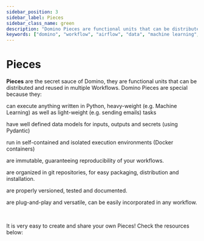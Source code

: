 ```yaml
---
sidebar_position: 3
sidebar_label: Pieces
sidebar_class_name: green
description: "Domino Pieces are functional units that can be distributed and reused in multiple Workflows."
keywords: ["domino", "workflow", "airflow", "data", "machine learning", "ml", "data science", "data engineering", "dataops", "mlops", "devops", "kubernetes", "k8s", "python", "docker", "github", "open source", "oss", "low code", "no code"]
---
```



# Pieces

**Pieces** are the secret sauce of Domino, they are functional units that can be distributed and reused in multiple Workflows. Domino Pieces are special because they:

<p 
    style={{ 
        display: 'flex', 
        alignItems: 'center', 
        textDecoration: 'none', 
        fontSize: '16px',
        textDecoration: 'none',
        color: 'black',
        margin: '0px 0px 10px 20px'
    }}
>
    <Icon icon="simple-icons:python" width="20" style={{ marginRight: '10px' }} />
    can execute anything written in Python, heavy-weight (e.g. Machine Learning) as well as light-weight (e.g. sending emails) tasks
</p>
<p 
    style={{ 
        display: 'flex', 
        alignItems: 'center', 
        textDecoration: 'none', 
        fontSize: '16px',
        textDecoration: 'none',
        color: 'black',
        margin: '0px 0px 10px 20px'
    }}
>
    <Icon icon="ic:round-input" width="20" style={{ marginRight: '10px' }} />
    have well defined data models for inputs, outputs and secrets (using Pydantic)
</p>
<p 
    style={{ 
        display: 'flex', 
        alignItems: 'center', 
        textDecoration: 'none', 
        fontSize: '16px',
        textDecoration: 'none',
        color: 'black',
        margin: '0px 0px 10px 20px'
    }}
>
    <Icon icon="octicon:container-16" width="20" style={{ marginRight: '10px' }} />
    run in self-contained and isolated execution environments (Docker containers)
</p>
<p 
    style={{ 
        display: 'flex', 
        alignItems: 'center', 
        textDecoration: 'none', 
        fontSize: '16px',
        textDecoration: 'none',
        color: 'black',
        margin: '0px 0px 10px 20px'
    }}
>
    <Icon icon="teenyicons:box-solid" width="20" style={{ marginRight: '10px' }} />
    are immutable, guaranteeing reproducibility of your workflows.
</p>
<p 
    style={{ 
        display: 'flex', 
        alignItems: 'center', 
        textDecoration: 'none', 
        fontSize: '16px',
        textDecoration: 'none',
        color: 'black',
        margin: '0px 0px 10px 20px'
    }}
>
    <Icon icon="teenyicons:git-solid" width="20" style={{ marginRight: '10px' }} />
    are organized in git repositories, for easy packaging, distribution and installation.
</p>
<p 
    style={{ 
        display: 'flex', 
        alignItems: 'center', 
        textDecoration: 'none', 
        fontSize: '16px',
        textDecoration: 'none',
        color: 'black',
        margin: '0px 0px 10px 20px'
    }}
>
    <Icon icon="iconoir:google-docs" width="20" style={{ marginRight: '10px' }} />
    are properly versioned, tested and documented.
</p>
<p 
    style={{ 
        display: 'flex', 
        alignItems: 'center', 
        textDecoration: 'none', 
        fontSize: '16px',
        textDecoration: 'none',
        color: 'black',
        margin: '0px 0px 10px 20px'
    }}
>
    <Icon icon="grommet-icons:connect" width="20" style={{ marginRight: '10px' }} />
    are plug-and-play and versatile, can be easily incorporated in any workflow.
</p>

<br/>

It is very easy to create and share your own Pieces! Check the resources below:

<br/>

<DocCardList />